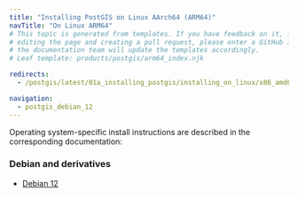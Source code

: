 ```yaml
---
title: "Installing PostGIS on Linux AArch64 (ARM64)"
navTitle: "On Linux ARM64"
# This topic is generated from templates. If you have feedback on it, instead of
# editing the page and creating a pull request, please enter a GitHub issue and
# the documentation team will update the templates accordingly.
# Leaf template: products/postgis/arm64_index.njk

redirects:
  - /postgis/latest/01a_installing_postgis/installing_on_linux/x86_amd64/

navigation:
  - postgis_debian_12
---
```


Operating system-specific install instructions are described in the corresponding documentation:

### Debian and derivatives

- [Debian 12](postgis_debian_12)
